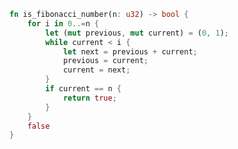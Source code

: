 ```rust
fn is_fibonacci_number(n: u32) -> bool {
    for i in 0..=n {
        let (mut previous, mut current) = (0, 1);
        while current < i {
            let next = previous + current;
            previous = current;
            current = next;
        }
        if current == n {
            return true;
        }
    }
    false
}
```

